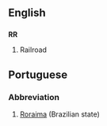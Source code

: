 ==English==
==={{initialism}}===
'''RR'''

#Railroad

==Portuguese==
===Abbreviation===
#[[Roraima]] (Brazilian state)